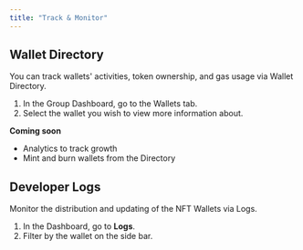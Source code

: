 ```yaml
---
title: "Track & Monitor"
---
```


## Wallet Directory

You can track wallets' activities, token ownership, and gas usage via Wallet Directory.

1. In the Group Dashboard, go to the Wallets tab.
2. Select the wallet you wish to view more information about.

**Coming soon**

- Analytics to track growth
- Mint and burn wallets from the Directory

## Developer Logs

Monitor the distribution and updating of the NFT Wallets via Logs.

1. In the Dashboard, go to **Logs**.
2. Filter by the wallet on the side bar.
